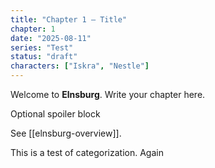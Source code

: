 ```yaml
---
title: "Chapter 1 — Title"
chapter: 1
date: "2025-08-11"
series: "Test"
status: "draft"
characters: ["Iskra", "Nestle"]
---
```

Welcome to **Elnsburg**. Write your chapter here.

<Spoiler>Optional spoiler block</Spoiler>

See [[elnsburg-overview]].

This is a test of categorization. Again
